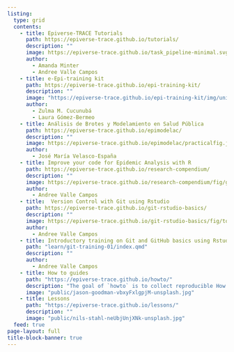 ```yaml
---
listing:
  type: grid
  contents:
    - title: Epiverse-TRACE Tutorials
      path: https://epiverse-trace.github.io/tutorials/
      description: ""
      image: https://epiverse-trace.github.io/task_pipeline-minimal.svg
      author: 
        - Amanda Minter
        - Andree Valle Campos
    - title: e-Epi-training kit
      path: https://epiverse-trace.github.io/epi-training-kit/
      description: ""
      image: "https://epiverse-trace.github.io/epi-training-kit/img/unidades.png"
      author:
        - Zulma M. Cucunubá
        - Laura Gómez-Bermeo
    - title: Análisis de Brotes y Modelamiento en Salud Pública 
      path: https://epiverse-trace.github.io/epimodelac/
      description: ""
      image: https://epiverse-trace.github.io/epimodelac/practicalfig.jpg
      author: 
        - José María Velasco-España
    - title: Improve your code for Epidemic Analysis with R
      path: https://epiverse-trace.github.io/research-compendium/
      description: ""
      image: https://epiverse-trace.github.io/research-compendium/fig/goal-intro.png
      author: 
        - Andree Valle Campos
    - title:  Version Control with Git using Rstudio 
      path: https://epiverse-trace.github.io/git-rstudio-basics/
      description: ""
      image: https://epiverse-trace.github.io/git-rstudio-basics/fig/topic-git.png
      author: 
        - Andree Valle Campos
    - title: Introductory training on Git and GitHub basics using Rstudio
      path: "learn/git-training-01/index.qmd"
      description: ""
      author: 
        - Andree Valle Campos
    - title: How to guides
      path: "https://epiverse-trace.github.io/howto/"
      description: "The goal of `howto` is to collect reproducible How to guides of Outbreak data analysis tasks using `R` packages."
      image: "public/jason-goodman-vbxyFxlgpjM-unsplash.jpg"
    - title: Lessons
      path: "https://epiverse-trace.github.io/lessons/"
      description: ""
      image: "public/nils-stahl-neUbjUnjXNk-unsplash.jpg"
  feed: true
page-layout: full
title-block-banner: true
---
```

